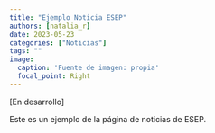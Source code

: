 ```yaml
---
title: "Ejemplo Noticia ESEP"
authors: [natalia_r]
date: 2023-05-23
categories: ["Noticias"]
tags: ""
image:
  caption: 'Fuente de imagen: propia'
  focal_point: Right
---
```


[En desarrollo]

Este es un ejemplo de la página de noticias de ESEP. 

